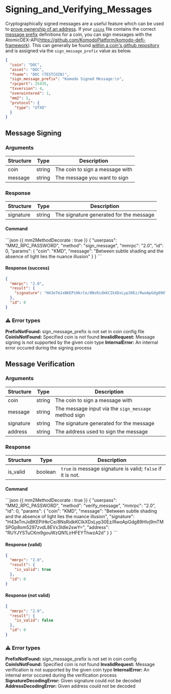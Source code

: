 
# Signing_and_Verifying_Messages

Cryptographically signed messages are a useful feature which can be used to [prove ownership of an address](https://www.coindesk.com/policy/2020/05/25/craig-wright-called-fraud-in-message-signed-with-bitcoin-addresses-he-claims-to-own/).
If your [`coins`](https://github.com/KomodoPlatform/coins) file contains the correct [message prefix](https://bitcoin.stackexchange.com/questions/77324/how-are-bitcoin-signed-messages-generated/77325#77325) definitions for a coin, you can sign messages with the AtomicDEX-API(https://github.com/KomodoPlatform/komodo-defi-framework). This can generally be found [within a coin's github repository](https://github.com/KomodoPlatform/komodo/blob/master/src/main.cpp#L146) and is assigned via the `sign_message_prefix` value as below.

```json
{
  "coin": "DOC",
  "asset": "DOC",
  "fname": "DOC (TESTCOIN)",
  "sign_message_prefix": "Komodo Signed Message:\n",
  "rpcport": 25435,
  "txversion": 4,
  "overwintered": 1,
  "mm2": 1,
  "protocol": {
    "type": "UTXO"
  }
}
```

## Message Signing

### Arguments

| Structure | Type   | Description                     |
| --------- | ------ | ------------------------------- |
| coin      | string | The coin to sign a message with |
| message   | string | The message you want to sign    |

### Response

| Structure | Type   | Description                             |
| --------- | ------ | --------------------------------------- |
| signature | string | The signature generated for the message |

#### Command

<CodeGroup title="" tag="POST" label="sign_message">
```json {{ mm2MethodDecorate : true }}
{
  "userpass": "MM2_RPC_PASSWORD",
  "method": "sign_message",
  "mmrpc": "2.0",
  "id": 0,
  "params": {
    "coin": "KMD",
    "message": "Between subtle shading and the absence of light lies the nuance illusion"
  }
}
```
</CodeGroup>


#### Response (success)

```json
{
  "mmrpc": "2.0",
  "result": {
    "signature": "H43eTmJxBKEPiHkrCe/8NsRidkKCIkXDxLyp30Ez/RwoApGdg89Hlvj9mTMSPGp8om5297zvdL8EVx3IdIe2swY="
  },
  "id": 0
}
```

### ⚠ Error types

**PrefixNotFound:** sign_message_prefix is not set in coin config file
**CoinIsNotFound:** Specified coin is not found
**InvalidRequest:** Message signing is not supported by the given coin type
**InternalError:** An internal error occured during the signing process

## Message Verification

### Arguments

| Structure | Type   | Description                                          |
| --------- | ------ | ---------------------------------------------------- |
| coin      | string | The coin to sign a message with                      |
| message   | string | The message input via the `sign_message` method sign |
| signature | string | The signature generated for the message              |
| address   | string | The address used to sign the message                 |

### Response

| Structure | Type    | Description                                                 |
| --------- | ------- | ----------------------------------------------------------- |
| is_valid  | boolean | `true` is message signature is valid; `false` if it is not. |

#### Command

<CodeGroup title="" tag="POST" label="verify_message">
```json {{ mm2MethodDecorate : true }}
{
  "userpass": "MM2_RPC_PASSWORD",
  "method": "verify_message",
  "mmrpc": "2.0",
  "id": 0,
  "params": {
    "coin": "KMD",
    "message": "Between subtle shading and the absence of light lies the nuance illusion",
    "signature": "H43eTmJxBKEPiHkrCe/8NsRidkKCIkXDxLyp30Ez/RwoApGdg89Hlvj9mTMSPGp8om5297zvdL8EVx3IdIe2swY=",
    "address": "RUYJYSTuCKm9gouWzQN1LirHFEYThwzA2d"
  }
}
```
</CodeGroup>


#### Response (valid)

```json
{
  "mmrpc": "2.0",
  "result": {
    "is_valid": true
  },
  "id": 0
}
```

#### Response (not valid)

```json
{
  "mmrpc": "2.0",
  "result": {
    "is_valid": false
  },
  "id": 0
}
```

### ⚠ Error types

**PrefixNotFound:** sign_message_prefix is not set in coin config
**CoinIsNotFound:** Specified coin is not found
**InvalidRequest:** Message verification is not supported by the given coin type
**InternalError:** An internal error occured during the verification process
**SignatureDecodingError:** Given signature could not be decoded
**AddressDecodingError:** Given address could not be decoded
